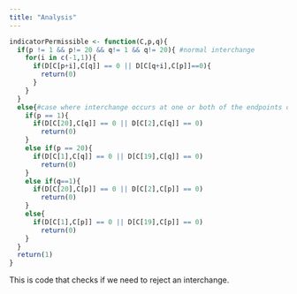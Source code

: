 ```yaml
---
title: "Analysis"
---
```



```r
indicatorPermissible <- function(C,p,q){
  if(p != 1 && p!= 20 && q!= 1 && q!= 20){ #normal interchange
    for(i in c(-1,1)){
      if(D[C[p+i],C[q]] == 0 || D[C[q+i],C[p]]==0){
        return(0)
      }
    }
  }
  else{#case where interchange occurs at one or both of the endpoints of sequence
    if(p == 1){
      if(D[C[20],C[q]] == 0 || D[C[2],C[q]] == 0)
        return(0)
    }
    else if(p == 20){
      if(D[C[1],C[q]] == 0 || D[C[19],C[q]] == 0)
        return(0)
    }
    else if(q==1){
      if(D[C[20],C[p]] == 0 || D[C[2],C[p]] == 0)
        return(0)
    }
    else{
      if(D[C[1],C[p]] == 0 || D[C[19],C[p]] == 0)
        return(0)
    }
  }
  return(1)
}

```
This is code that checks if we need to reject an interchange.
